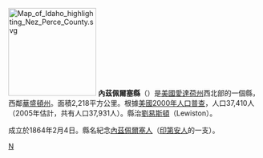 [[File:Map_of_Idaho_highlighting_Nez_Perce_County.svg|175px]]
'''內茲佩爾塞縣'''（{{lang-en|Nez Perce County}}）是[[美國|美國]][[愛達荷州|愛達荷州]]西北部的一個縣，西鄰[[華盛頓州|華盛頓州]]。面積2,218平方公里。根據[[美國2000年人口普查|美國2000年人口普查]]，人口37,410人（2005年估計，共有人口37,931人）。縣治[[劉易斯頓_(愛達荷州)|劉易斯頓]]（Lewiston）。

成立於1864年2月4日。縣名紀念[[內茲佩爾塞人|內茲佩爾塞人]]（[[印第安人|印第安人]]的一支）。

{{愛達荷州}}
{{內茲珀斯縣 (愛達荷州)}}
{{Idaho-stub}}

[[Category:愛達荷州行政區劃|N]]